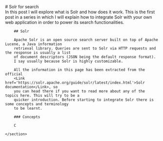 <div>
    <section id='post-intro'>
        # Solr for search
        <PublishDate year={2024} month={9} day={20}/>
        <Tags list={['parrot', 'training', 'animal']}/>
        <Summary>
            In this post I will explore what is <Link href='https://solr.apache.org/'>Solr</Link> 
            and how does it work. This is the first post in a series in which I will explain how to 
            integrate Solr with your own web application in order to power its search functionalities.
        </Summary>
        <ContentTable/>
    </section>
    <section id='post-content'>

        ## Solr

        Apache Solr is an open source search server built on top of Apache Lucene, a Java information 
        retrieval library. Queries are sent to Solr via HTTP requests and the response is usually a list 
        of document descriptors (JSON being the default response format). 
        I say usually because Solr is highly customizable.

        All the information in this page has been extracted from the official 
        <Link href='https://solr.apache.org/guide/solr/latest/index.html'>Solr documentation</Link>, so 
        you can head there if you want to read more about any of the topics here. This will try to be a 
        quicker introduction. Before starting to integrate Solr there is some concepts and terminology 
        to be learnt.

        ### Concepts

        C

    </section>
</div>
